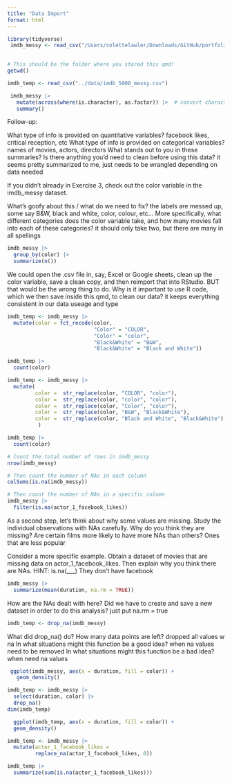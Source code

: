 ```yaml
---
title: "Data Import"
format: html
---
```


```r
library(tidyverse)
 imdb_messy <- read_csv("/Users/colettelawler/Downloads/GitHub/portfolio-cbl19/data/imdb_5000_messy.csv")
 
```

```r
# This should be the folder where you stored this qmd!
getwd()
```

```r
imdb_temp <- read_csv("../data/imdb_5000_messy.csv")
```
```r
 imdb_messy |>
   mutate(across(where(is.character), as.factor)) |>  # convert characters to factors in order to summarize
   summary()
```
Follow-up:

What type of info is provided on quantitative variables? facebook likes, critical reception, etc
What type of info is provided on categorical variables? names of movies, actors, directors
What stands out to you in these summaries? Is there anything you’d need to clean before using this data? it seems pretty summarized to me, just needs to be wrangled depending on data needed

If you didn’t already in Exercise 3, check out the color variable in the imdb_messy dataset.

What’s goofy about this / what do we need to fix? the labels are messed up, some say B&W, black and white, color, colour, etc...
More specifically, what different categories does the color variable take, and how many movies fall into each of these categories? it should only take two, but there are many in all spellings
```r
imdb_messy |>
  group_by(color) |>
  summarize(n())
```

We could open the .csv file in, say, Excel or Google sheets, clean up the color variable, save a clean copy, and then reimport that into RStudio. BUT that would be the wrong thing to do. Why is it important to use R code, which we then save inside this qmd, to clean our data? 
it keeps everything consistent in our data useage and type

```r
imdb_temp <- imdb_messy |> 
  mutate(color = fct_recode(color,
                            "Color" = "COLOR",
                            "Color" = "color",
                            "Black&White" = "B&W",
                            "Black&White" = "Black and White"))

imdb_temp |>
  count(color)  
```
```r
imdb_temp <- imdb_messy |> 
  mutate(
         color =  str_replace(color, "COLOR", "color"), 
         color =  str_replace(color, "color", "color"),
         color =  str_replace(color, "Color", "color"),
         color =  str_replace(color, "B&W", "Black&White"), 
         color =  str_replace(color, "Black and White", "Black&White") 
          )

imdb_temp |>
  count(color)
```
```r
# Count the total number of rows in imdb_messy
nrow(imdb_messy)

# Then count the number of NAs in each column
colSums(is.na(imdb_messy))

# Then count the number of NAs in a specific column
imdb_messy |> 
  filter(is.na(actor_1_facebook_likes))
```
As a second step, let’s think about why some values are missing. Study the individual observations with NAs carefully. Why do you think they are missing? Are certain films more likely to have more NAs than others? Ones that are less popular

Consider a more specific example. Obtain a dataset of movies that are missing data on actor_1_facebook_likes. Then explain why you think there are NAs. HINT: is.na(___) 
They don't have facebook

```r
imdb_messy |>
  summarize(mean(duration, na.rm = TRUE))
```
How are the NAs dealt with here? Did we have to create and save a new dataset in order to do this analysis? just put na.rm = true

```r
imdb_temp <- drop_na(imdb_messy)
```

What did drop_na() do? How many data points are left? dropped all values w na 
In what situations might this function be a good idea? when na values need to be removed
In what situations might this function be a bad idea? when need na values

```r
 ggplot(imdb_messy, aes(x = duration, fill = color)) + 
   geom_density()
```

```r
imdb_temp <- imdb_messy |> 
  select(duration, color) |> 
  drop_na()
dim(imdb_temp) 

  ggplot(imdb_temp, aes(x = duration, fill = color)) +
  geom_density()
```

```r
imdb_temp <- imdb_messy |> 
  mutate(actor_1_facebook_likes =
         replace_na(actor_1_facebook_likes, 0))

imdb_temp |> 
  summarize(sum(is.na(actor_1_facebook_likes)))
```


